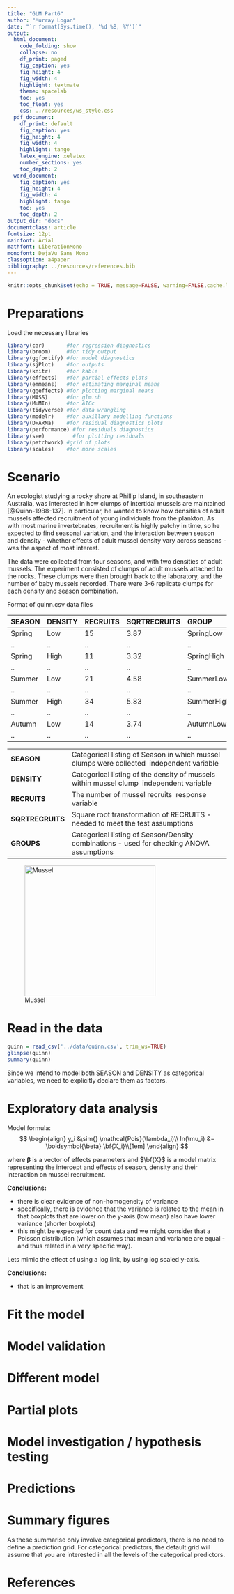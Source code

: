 ```yaml
---
title: "GLM Part6"
author: "Murray Logan"
date: "`r format(Sys.time(), '%d %B, %Y')`"
output:
  html_document:
    code_folding: show
    collapse: no
    df_print: paged
    fig_caption: yes
    fig_height: 4
    fig_width: 4
    highlight: textmate
    theme: spacelab
    toc: yes
    toc_float: yes
    css: ../resources/ws_style.css
  pdf_document:
    df_print: default
    fig_caption: yes
    fig_height: 4
    fig_width: 4
    highlight: tango
    latex_engine: xelatex
    number_sections: yes
    toc_depth: 2
  word_document:
    fig_caption: yes
    fig_height: 4
    fig_width: 4
    highlight: tango
    toc: yes
    toc_depth: 2
output_dir: "docs"
documentclass: article
fontsize: 12pt
mainfont: Arial
mathfont: LiberationMono
monofont: DejaVu Sans Mono
classoption: a4paper
bibliography: ../resources/references.bib
---
```


```r
knitr::opts_chunk$set(echo = TRUE, message=FALSE, warning=FALSE,cache.lazy = FALSE, tidy='styler')
```

# Preparations

Load the necessary libraries

```r
library(car)       #for regression diagnostics
library(broom)     #for tidy output
library(ggfortify) #for model diagnostics
library(sjPlot)    #for outputs
library(knitr)     #for kable
library(effects)   #for partial effects plots
library(emmeans)   #for estimating marginal means
library(ggeffects) #for plotting marginal means
library(MASS)      #for glm.nb
library(MuMIn)     #for AICc
library(tidyverse) #for data wrangling
library(modelr)    #for auxillary modelling functions
library(DHARMa)    #for residual diagnostics plots
library(performance) #for residuals diagnostics
library(see)         #for plotting residuals
library(patchwork) #grid of plots
library(scales)    #for more scales
```

# Scenario

An ecologist studying a rocky shore at Phillip Island, in southeastern
Australia, was interested in how clumps of intertidal mussels are maintained
[@Quinn-1988-137]. In particular, he wanted to know how densities of adult
mussels affected recruitment of young individuals from the plankton. As with
most marine invertebrates, recruitment is highly patchy in time, so he expected
to find seasonal variation, and the interaction between season and density -
whether effects of adult mussel density vary across seasons - was the aspect of
most interest.

The data were collected from four seasons, and with two densities of adult
mussels. The experiment consisted of clumps of adult mussels attached to the
rocks. These clumps were then brought back to the laboratory, and the number of
baby mussels recorded. There were 3-6 replicate clumps for each density and
season combination.

Format of quinn.csv data files

SEASON   DENSITY   RECRUITS   SQRTRECRUITS   GROUP
-------- --------- ---------- -------------- ------------
Spring   Low       15         3.87           SpringLow
..       ..        ..         ..             ..
Spring   High      11         3.32           SpringHigh
..       ..        ..         ..             ..
Summer   Low       21         4.58           SummerLow
..       ..        ..         ..             ..
Summer   High      34         5.83           SummerHigh
..       ..        ..         ..             ..
Autumn   Low       14         3.74           AutumnLow
..       ..        ..         ..             ..

------------------ --------------------------------------------------------------------------------------------
**SEASON**         Categorical listing of Season in which mussel clumps were collected ­ independent variable
**DENSITY**        Categorical listing of the density of mussels within mussel clump ­ independent variable
**RECRUITS**       The number of mussel recruits ­ response variable
**SQRTRECRUITS**   Square root transformation of RECRUITS - needed to meet the test assumptions
**GROUPS**         Categorical listing of Season/Density combinations - used for checking ANOVA assumptions
------------------ --------------------------------------------------------------------------------------------
	
![Mussel](../resources/mussels.jpg){height="300"}

# Read in the data

```r
quinn = read_csv('../data/quinn.csv', trim_ws=TRUE)
glimpse(quinn)
summary(quinn)
```

Since we intend to model both SEASON and DENSITY as categorical variables, 
we need to explicitly declare them as factors.


# Exploratory data analysis

Model formula:
$$
\begin{align}
y_i &\sim{} \mathcal{Pois}(\lambda_i)\\
ln(\mu_i) &= \boldsymbol{\beta} \bf{X_i}\\[1em]
\end{align}
$$
                                           
where $\boldsymbol{\beta}$ is a vector of effects parameters and $\bf{X}$ is a
model matrix representing the intercept and effects of season, density and their
interaction on mussel recruitment.


**Conclusions:**

- there is clear evidence of non-homogeneity of variance
- specifically, there is evidence that the variance is related to the mean in
  that boxplots that are lower on the y-axis (low mean) also have lower variance
  (shorter boxplots)
- this might be expected for count data and we might consider that a Poisson
  distribution (which assumes that mean and variance are equal - and thus
  related in a very specific way).

Lets mimic the effect of using a log link, by using log scaled y-axis.


**Conclusions:**

- that is an improvement


# Fit the model {.tabset .tabset-faded}


# Model validation {.tabset .tabset-faded}


# Different model {.tabset .tabset-faded}

# Partial plots {.tabset .tabset-faded}


# Model investigation / hypothesis testing {.tabset .tabset-faded}


# Predictions


# Summary figures
As these summarise only involve categorical predictors, there is no need to
define a prediction grid.  For categorical predictors, the default grid will
assume that you are interested in all the levels of the categorical predictors.



# References
